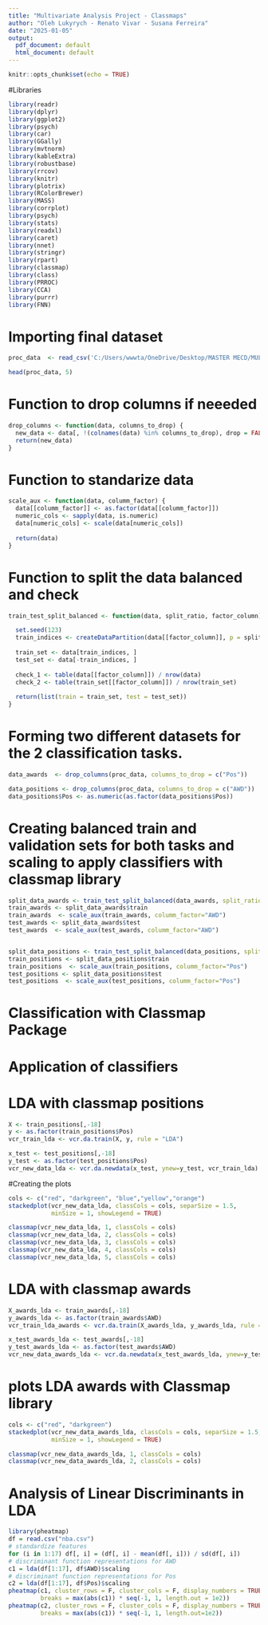 ---
title: "Multivariate Analysis Project - Classmaps"
author: "Oleh Lukyrych - Renato Vivar - Susana Ferreira"
date: "2025-01-05"
output:
  pdf_document: default
  html_document: default
---

```{r setup, include=FALSE}
knitr::opts_chunk$set(echo = TRUE)
```

#Libraries 
```{r}
library(readr)
library(dplyr)
library(ggplot2)
library(psych)
library(car)
library(GGally)
library(mvtnorm)
library(kableExtra)
library(robustbase)
library(rrcov)
library(knitr)
library(plotrix)
library(RColorBrewer)
library(MASS)
library(corrplot)
library(psych)
library(stats)
library(readxl)
library(caret)
library(nnet)
library(stringr)
library(rpart)
library(classmap)
library(class)
library(PRROC)
library(CCA)
library(purrr)
library(FNN)
```


# Importing final dataset 
```{r}
proc_data  <- read_csv('C:/Users/wwwta/OneDrive/Desktop/MASTER MECD/MULTIVARIATE ANALYSIS/MA - PROJECT RV/nba.csv', show_col_types = FALSE)

head(proc_data, 5) 
```


# Function to drop columns if neeeded
```{r}
drop_columns <- function(data, columns_to_drop) {
  new_data <- data[, !(colnames(data) %in% columns_to_drop), drop = FALSE]
  return(new_data)
}
```

# Function to standarize data
```{r}
scale_aux <- function(data, columm_factor) {
  data[[columm_factor]] <- as.factor(data[[columm_factor]])
  numeric_cols <- sapply(data, is.numeric)
  data[numeric_cols] <- scale(data[numeric_cols])
  
  return(data)
}
```

# Function to split the data balanced and check
```{r}

train_test_split_balanced <- function(data, split_ratio, factor_column) {

  set.seed(123)  
  train_indices <- createDataPartition(data[[factor_column]], p = split_ratio, list = FALSE)
  
  train_set <- data[train_indices, ]
  test_set <- data[-train_indices, ]
  
  check_1 <- table(data[[factor_column]]) / nrow(data)
  check_2 <- table(train_set[[factor_column]]) / nrow(train_set)
  
  return(list(train = train_set, test = test_set))
}

```


# Forming two different datasets for the 2 classification tasks. 
```{r}
data_awards  <- drop_columns(proc_data, columns_to_drop = c("Pos"))

data_positions <- drop_columns(proc_data, columns_to_drop = c("AWD"))
data_positions$Pos <- as.numeric(as.factor(data_positions$Pos))

```


# Creating balanced train and validation sets for both tasks and scaling to apply classifiers with classmap library
```{r}

split_data_awards <- train_test_split_balanced(data_awards, split_ratio=0.8, factor_column="AWD")
train_awards <- split_data_awards$train
train_awards  <- scale_aux(train_awards, columm_factor="AWD")
test_awards <- split_data_awards$test
test_awards  <- scale_aux(test_awards, columm_factor="AWD")


split_data_positions <- train_test_split_balanced(data_positions, split_ratio=0.8, factor_column="Pos")
train_positions <- split_data_positions$train
train_positions  <- scale_aux(train_positions, columm_factor="Pos")
test_positions <- split_data_positions$test
test_positions  <- scale_aux(test_positions, columm_factor="Pos")

```



# Classification with Classmap Package

# Application of classifiers

# LDA with classmap positions
```{r}

X <- train_positions[,-18]
y <- as.factor(train_positions$Pos)
vcr_train_lda <- vcr.da.train(X, y, rule = "LDA")

x_test <- test_positions[,-18]
y_test <- as.factor(test_positions$Pos)
vcr_new_data_lda <- vcr.da.newdata(x_test, ynew=y_test, vcr_train_lda)

```


#Creating the plots
```{r}

cols <- c("red", "darkgreen", "blue","yellow","orange")
stackedplot(vcr_new_data_lda, classCols = cols, separSize = 1.5,
            minSize = 1, showLegend = TRUE)

classmap(vcr_new_data_lda, 1, classCols = cols)
classmap(vcr_new_data_lda, 2, classCols = cols)
classmap(vcr_new_data_lda, 3, classCols = cols)
classmap(vcr_new_data_lda, 4, classCols = cols)
classmap(vcr_new_data_lda, 5, classCols = cols)

```


# LDA with classmap awards
```{r}

X_awards_lda <- train_awards[,-18]
y_awards_lda <- as.factor(train_awards$AWD)
vcr_train_lda_awards <- vcr.da.train(X_awards_lda, y_awards_lda, rule = "LDA")

x_test_awards_lda <- test_awards[,-18]
y_test_awards_lda <- as.factor(test_awards$AWD)
vcr_new_data_awards_lda <- vcr.da.newdata(x_test_awards_lda, ynew=y_test_awards_lda, vcr_train_lda_awards)

```


# plots LDA awards with Classmap library
```{r}

cols <- c("red", "darkgreen")
stackedplot(vcr_new_data_awards_lda, classCols = cols, separSize = 1.5,
            minSize = 1, showLegend = TRUE)

classmap(vcr_new_data_awards_lda, 1, classCols = cols)
classmap(vcr_new_data_awards_lda, 2, classCols = cols)


```

# Analysis of Linear Discriminants in LDA

```{r}
library(pheatmap)
df = read.csv("nba.csv")
# standardize features
for (i in 1:17) df[, i] = (df[, i] - mean(df[, i])) / sd(df[, i])
# discriminant function representations for AWD
c1 = lda(df[1:17], df$AWD)$scaling
# discriminant function representations for Pos
c2 = lda(df[1:17], df$Pos)$scaling
pheatmap(c1, cluster_rows = F, cluster_cols = F, display_numbers = TRUE,
         breaks = max(abs(c1)) * seq(-1, 1, length.out = 1e2))
pheatmap(c2, cluster_rows = F, cluster_cols = F, display_numbers = TRUE,
         breaks = max(abs(c1)) * seq(-1, 1, length.out=1e2))
```